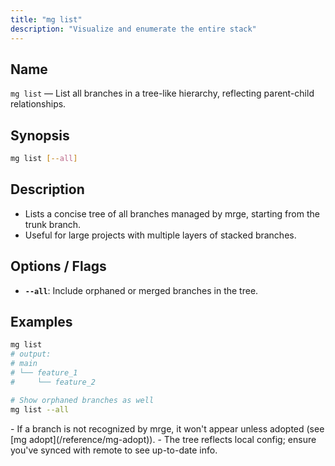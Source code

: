 ```yaml
---
title: "mg list"
description: "Visualize and enumerate the entire stack"
---
```


## Name

`mg list` — List all branches in a tree-like hierarchy, reflecting parent-child relationships.

## Synopsis

```bash
mg list [--all]
```

## Description

- Lists a concise tree of all branches managed by mrge, starting from the trunk branch.
- Useful for large projects with multiple layers of stacked branches.

## Options / Flags

- **`--all`**: Include orphaned or merged branches in the tree.

## Examples

```bash
mg list
# output:
# main
# └── feature_1
#     └── feature_2

# Show orphaned branches as well
mg list --all
```

<Note>
  - If a branch is not recognized by mrge, it won't appear unless adopted (see [mg adopt](/reference/mg-adopt)).
  - The tree reflects local config; ensure you've synced with remote to see up-to-date info.
</Note>
